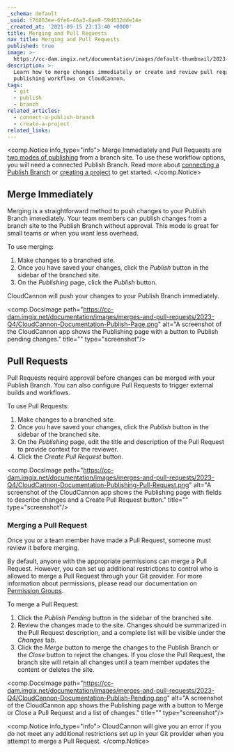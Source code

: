 ```yaml
---
_schema: default
_uuid: f76883ee-6fe6-46a3-8ae9-59d632dde14e
_created_at: '2021-09-15 23:13:40 +0000'
title: Merging and Pull Requests
nav_title: Merging and Pull Requests
published: true
image: >-
  https://cc-dam.imgix.net/documentation/images/default-thumbnail/2023-Q4/CloudCannon-Documentation-Thumbnail.png
description: >-
  Learn how to merge changes immediately or create and review pull requests with
  publishing workflows on CloudCannon.
tags:
  - git
  - publish
  - branch
related_articles:
  - connect-a-publish-branch
  - create-a-project
related_links:
---
```

<comp.Notice info_type="info">
  Merge Immediately and Pull Requests are [two modes of publishing](/documentation/articles/connect-a-publish-branch/#change-your-publish-mode) from a branch site. To use these workflow options, you will need a connected Publish Branch. Read more about <a href="https://cloudcannon.com/documentation/articles/connect-a-publish-branch/" target="_blank" rel="noreferrer noopener">connecting a Publish Branch</a> or <a href="https://cloudcannon.com/documentation/articles/create-a-project/" target="_blank" rel="noreferrer noopener">creating a project</a> to get started.
</comp.Notice>

## Merge Immediately

Merging is a straightforward method to push changes to your Publish Branch immediately. Your team members can publish changes from a branch site to the Publish Branch without approval. This mode is great for small teams or when you want less overhead.

To use merging:

1. Make changes to a branched site.
2. Once you have saved your changes, click the *Publish* button in the sidebar of the branched site.
3. On the *Publishing* page, click the *Publish* button.

CloudCannon will push your changes to your Publish Branch immediately.

<comp.DocsImage path="https://cc-dam.imgix.net/documentation/images/merges-and-pull-requests/2023-Q4/CloudCannon-Documentation-Publish-Page.png" alt="A screenshot of the CloudCannon app shows the Publishing page with a button to Publish pending changes." title="" type="screenshot"/>

## Pull Requests

Pull Requests require approval before changes can be merged with your Publish Branch. You can also configure Pull Requests to trigger external builds and workflows.

To use Pull Requests:

1. Make changes to a branched site.
2. Once you have saved your changes, click the *Publish* button in the sidebar of the branched site.
3. On the *Publishing* page, edit the title and description of the Pull Request to provide context for the reviewer.
4. Click the *Create Pull Request* button.

<comp.DocsImage path="https://cc-dam.imgix.net/documentation/images/merges-and-pull-requests/2023-Q4/CloudCannon-Documentation-Publishing-Pull-Request.png" alt="A screenshot of the CloudCannon app shows the Publishing page with fields to describe changes and a Create Pull Request button." title="" type="screenshot"/>

### Merging a Pull Request

Once you or a team member have made a Pull Request, someone must review it before merging.

By default, anyone with the appropriate permissions can merge a Pull Request. However, you can set up additional restrictions to control who is allowed to merge a Pull Request through your Git provider. For more information about permissions, please read our documentation on [Permission Groups](/documentation/articles/what-are-permission-groups/).

To merge a Pull Request:

1. Click the *Publish Pending* button in the sidebar of the branched site.
2. Review the changes made to the site. Changes should be summarized in the Pull Request description, and a complete list will be visible under the *Changes* tab.
3. Click the *Merge* button to merge the changes to the Publish Branch or the *Close* button to reject the changes. If you close the Pull Request, the branch site will retain all changes until a team member updates the content or deletes the site.

<comp.DocsImage path="https://cc-dam.imgix.net/documentation/images/merges-and-pull-requests/2023-Q4/CloudCannon-Documentation-Publish-Pending.png" alt="A screenshot of the CloudCannon app shows the Publishing page with a button to Merge or Close a Pull Request and a list of changes." title="" type="screenshot"/>

<comp.Notice info_type="info">
  CloudCannon will give you an error if you do not meet any additional restrictions set up in your Git provider when you attempt to merge a Pull Request.
</comp.Notice>